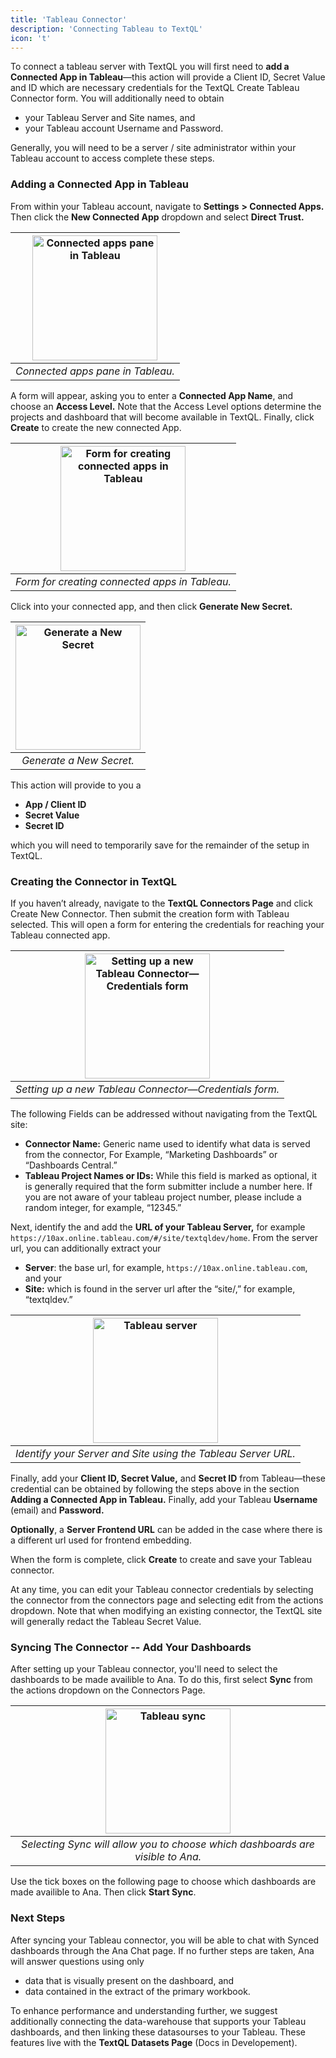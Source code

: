 ```yaml
---
title: 'Tableau Connector'
description: 'Connecting Tableau to TextQL'
icon: 't'
---
```


To connect a tableau server with TextQL you will first need to **add a Connected App in Tableau**—this action will provide a Client ID, Secret Value and ID which are necessary credentials for the TextQL Create Tableau Connector form.  You will additionally need to obtain

- your Tableau Server and Site names, and
- your Tableau account Username and Password.

Generally, you will need to be a server / site administrator within your Tableau account to access complete these steps.

### Adding a Connected App in Tableau

From within your Tableau account, navigate to **Settings** **> Connected Apps.** Then click the **New Connected App** dropdown and select **Direct Trust.**

|<img height="200" noZoom src="/images/connectors/tableau-connected-app.png" alt="Connected apps pane in Tableau" />|
|:--:|
| *Connected apps pane in Tableau.* |


A form will appear, asking you to enter a **Connected App Name**, and choose an **Access Level.** Note that the Access Level options determine the projects and dashboard that will become available in TextQL.  Finally, click **Create** to create the new connected App.


|<img height="200" noZoom src="/images/connectors/tableau-connected-apps-form.png" alt="Form for creating connected apps in Tableau" />|
|:--:|
| *Form for creating connected apps in Tableau.* |

Click into your connected app, and then click **Generate New Secret.**


|<img height="200" noZoom src="/images/connectors/tableau-secret.png" alt="Generate a New Secret" />|
|:--:|
| *Generate a New Secret.* |

This action will provide to you a

- **App / Client ID**
- **Secret Value**
- **Secret ID**

which you will need to temporarily save for the remainder of the setup in TextQL.

### Creating the Connector in TextQL

If you haven’t already, navigate to the **TextQL Connectors Page** and click Create New Connector.  Then submit the creation form with Tableau selected.  This will open a form for entering the credentials for reaching your Tableau connected app.

|<img height="200" noZoom src="/images/connectors/tableau-connector-form.png" alt="Setting up a new Tableau Connector—Credentials form" />|
|:--:|
| *Setting up a new Tableau Connector—Credentials form.* |


The following Fields can be addressed without navigating from the TextQL site:

- **Connector Name:** Generic name used to identify what data is served from the connector, For Example, “Marketing Dashboards” or “Dashboards Central.”
- **Tableau Project Names or IDs:** While this field is marked as optional, it is generally required that the form submitter include a number here.  If you are not aware of your tableau project number, please include a random integer, for example, “12345.”

Next, identify the and add the **URL of your Tableau Server,** for example `https://10ax.online.tableau.com/#/site/textqldev/home`.  From the server url, you can additionally extract your

- **Server**: the base url, for example, `https://10ax.online.tableau.com`, and your
- **Site:** which is found in the server url after the “site/,” for example, “textqldev.”

|<img height="200" noZoom src="/images/connectors/tableau-server.png" alt="Tableau server" />|
|:--:|
| *Identify your Server and Site using the Tableau Server URL.* |

Finally, add your **Client ID, Secret Value,** and **Secret ID** from Tableau—these credential can be obtained by following the steps above in the section **Adding a Connected App in Tableau.**  Finally, add your Tableau **Username** (email) and **Password.**

**Optionally**, a **Server Frontend URL** can be added in the case where there is a different url used for frontend embedding.

When the form is complete, click **Create** to create and save your Tableau connector.

At any time, you can edit your Tableau connector credentials by selecting the connector from the connectors page and selecting edit from the actions dropdown. Note that when modifying an existing connector, the TextQL site will generally redact the Tableau Secret Value.


### Syncing The Connector -- Add Your Dashboards

After setting up your Tableau connector, you'll need to select the dashboards 
to be made availible to Ana. To do this, first select **Sync** from the actions dropdown on the Connectors Page.

|<img height="200" noZoom src="/images/connectors/tableau-sync.png" alt="Tableau sync" />|
|:--:|
| *Selecting Sync will allow you to choose which dashboards are visible to Ana.* |

Use the tick boxes on the following page to choose which dashboards are made availible to Ana.  Then click **Start Sync**.

### Next Steps

After syncing your Tableau connector, you will be able to chat with Synced dashboards through the Ana Chat page.
If no further steps are taken, Ana will answer questions using only

- data that is visually present on the dashboard, and 
- data contained in the extract of the primary workbook.

To enhance performance and understanding further, we suggest additionally connecting the data-warehouse that supports your Tableau dashboards, and then linking these datasourses to your Tableau.
These features live with the **TextQL Datasets Page** (Docs in Developement).